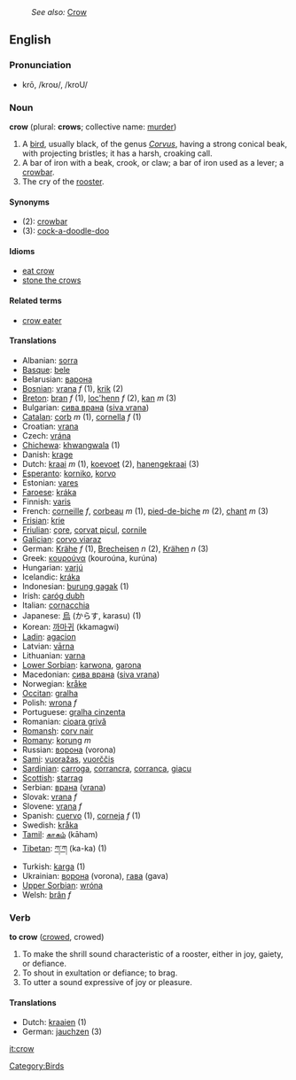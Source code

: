 :''See also:'' [[Crow]]
{{wikipedia}}
==English==
=== Pronunciation ===
*krō, /kroʊ/, /kroU/

=== Noun ===
'''crow''' (plural: '''crows'''; collective name: [[murder]])

# A [[bird]], usually black, of the genus ''[[Corvus]]'', having a strong conical beak, with projecting bristles; it has a harsh, croaking call.
# A bar of iron with a beak, crook, or claw; a bar of iron used as a lever; a [[crowbar]].
# The cry of the [[rooster]].


====Synonyms====
*(2): [[crowbar]]
*(3): [[cock-a-doodle-doo]]

==== Idioms ====
*[[eat crow]]
*[[stone the crows]]

==== Related terms ====
*[[crow eater]]

==== Translations ====
*Albanian: [[sorra]]
*[[Basque]]: [[bele]]
*Belarusian: [[варона]]
*[[Bosnian]]: [[vrana]] ''f'' (1), [[krik]] (2)
*[[Breton]]: [[bran]] ''f'' (1), [[loc'henn]] ''f'' (2), [[kan]] ''m'' (3)
*Bulgarian: [[сива врана]] ([[siva vrana]])
*[[Catalan]]: [[corb]] ''m'' (1), [[cornella]] ''f'' (1)
*Croatian: [[vrana]]
*Czech: [[vrána]]
*[[Chichewa]]: [[khwangwala]] (1)
*Danish: [[krage]]
*Dutch: [[kraai]] ''m'' (1), [[koevoet]] (2), [[hanengekraai]] (3)
*[[Esperanto]]: [[korniko]], [[korvo]]
*Estonian: [[vares]]
*[[Faroese]]: [[kráka]]
*Finnish: [[varis]]
*French: [[corneille]] ''f'', [[corbeau]] ''m'' (1), [[pied-de-biche]] ''m'' (2), [[chant]] ''m'' (3)
*[[Frisian]]: [[krie]]
*[[Friulian]]: [[çore]], [[corvat piçul]], [[cornile]]
*[[Galician]]: [[corvo viaraz]]
*German: [[Krähe]] ''f'' (1), [[Brecheisen]] ''n'' (2), [[Krähen]] ''n'' (3)
*Greek: [[κουρούνα]] '' '' (kouroúna, kurúna)
*Hungarian: [[varjú]]
*Icelandic: [[kráka]]
*Indonesian: [[burung gagak]] (1)
*Irish: [[caróg dubh]]
*Italian: [[cornacchia]]
*Japanese: [[烏]] (からす, karasu) (1)
*Korean: [[까마귀]] (kkamagwi)
*[[Ladin]]: [[agacion]]
*Latvian: [[vārna]]
*Lithuanian: [[varna]]
*[[Lower Sorbian]]: [[karwona]], [[garona]]
*Macedonian: [[сива врана]] ([[siva vrana]])
*Norwegian: [[kråke]]
*[[Occitan]]: [[gralha]]
*Polish: [[wrona]] ''f''
*Portuguese: [[gralha cinzenta]]
*Romanian: [[cioara grivă]]
*[[Romansh]]: [[corv nair]]
*[[Romany]]: [[korung]] ''m''
*Russian: [[ворона]] (vorona)
*[[Sami]]: [[vuoražas]], [[vuorččis]]
*[[Sardinian]]: [[carroga]], [[corrancra]], [[corranca]], [[giacu]]
*[[Scottish]]: [[starrag]]
*Serbian: [[врана]] ([[vrana]])
*Slovak: [[vrana#Slovak|vrana]] ''f''
*Slovene: [[vrana]] ''f''
*Spanish: [[cuervo]] (1), [[corneja]] ''f'' (1)
*Swedish: [[kråka]]
*[[Tamil]]: [[காகம்]] (kāham)
*[[Tibetan]]: [[ཀ་ཀ]] (ka-ka) (1)
*Turkish: [[karga]] (1)
*Ukrainian: [[ворона]] (vorona), [[гава]] (gava)
*[[Upper Sorbian]]: [[wróna]]
*Welsh: [[brân]] ''f''

=== Verb ===
'''to crow''' ([[crowed]], crowed)

# To make the shrill sound characteristic of a rooster, either in joy, gaiety, or defiance.
# To shout in exultation or defiance; to brag.
# To utter a sound expressive of joy or pleasure.

==== Translations ====
*Dutch: [[kraaien]] (1)
*German: [[jauchzen]] (3)

[[Category:Birds]]

[[it:crow]]